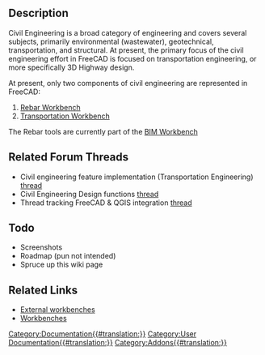 <languages/>
== Description ==

Civil Engineering is a broad category of engineering and covers several subjects, primarily environmental (wastewater), geotechnical, transportation, and structural.  At present, the primary focus of the civil engineering effort in FreeCAD is focused on transportation engineering, or more specifically 3D Highway design.

At present, only two components of civil engineering are represented in FreeCAD: 
 
# [[Arch_Rebar|Rebar Workbench]]
# [[Transportation Workbench|Transportation Workbench]]

The Rebar tools are currently part of the [[BIM_Workbench|BIM Workbench]]

== Related Forum Threads == 

* Civil engineering feature implementation (Transportation Engineering) [https://forum.freecad.org/viewtopic.php?f=8&t=22277 thread]
* Civil Engineering Design functions [https://forum.freecad.org/viewtopic.php?f=8&t=6973 thread]
* Thread tracking FreeCAD & QGIS integration [https://forum.freecad.org/viewtopic.php?f=8&t=22390 thread]

== Todo ==
* Screenshots
* Roadmap (pun not intended)
* Spruce up this wiki page

== Related Links ==

* [[External workbenches|External workbenches]]
* [[Workbenches|Workbenches]]

[[Category:Documentation{{#translation:}}]]

[[Category:User Documentation{{#translation:}}]]

[[Category:Addons{{#translation:}}]]




{{clear}}